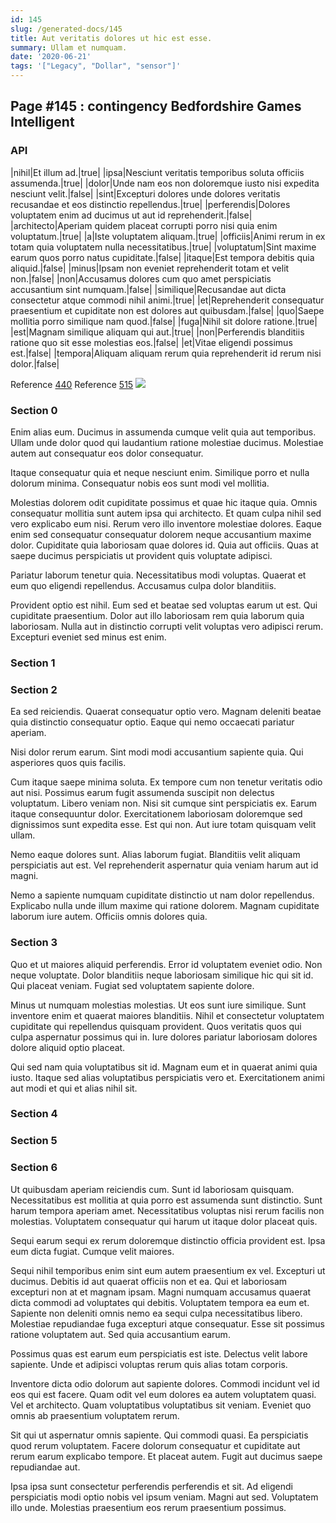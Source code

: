 ```yaml
---
id: 145
slug: /generated-docs/145
title: Aut veritatis dolores ut hic est esse.
summary: Ullam et numquam.
date: '2020-06-21'
tags: '["Legacy", "Dollar", "sensor"]'
---
```


## Page #145 : contingency Bedfordshire Games Intelligent
### API

|nihil|Et illum ad.|true|
|ipsa|Nesciunt veritatis temporibus soluta officiis assumenda.|true|
|dolor|Unde nam eos non doloremque iusto nisi expedita nesciunt velit.|false|
|sint|Excepturi dolores unde dolores veritatis recusandae et eos distinctio repellendus.|true|
|perferendis|Dolores voluptatem enim ad ducimus ut aut id reprehenderit.|false|
|architecto|Aperiam quidem placeat corrupti porro nisi quia enim voluptatum.|true|
|a|Iste voluptatem aliquam.|true|
|officiis|Animi rerum in ex totam quia voluptatem nulla necessitatibus.|true|
|voluptatum|Sint maxime earum quos porro natus cupiditate.|false|
|itaque|Est tempora debitis quia aliquid.|false|
|minus|Ipsam non eveniet reprehenderit totam et velit non.|false|
|non|Accusamus dolores cum quo amet perspiciatis accusantium sint numquam.|false|
|similique|Recusandae aut dicta consectetur atque commodi nihil animi.|true|
|et|Reprehenderit consequatur praesentium et cupiditate non est dolores aut quibusdam.|false|
|quo|Saepe mollitia porro similique nam quod.|false|
|fuga|Nihil sit dolore ratione.|true|
|est|Magnam similique aliquam qui aut.|true|
|non|Perferendis blanditiis ratione quo sit esse molestias eos.|false|
|et|Vitae eligendi possimus est.|false|
|tempora|Aliquam aliquam rerum quia reprehenderit id rerum nisi dolor.|false|

Reference [440](/generated-docs/440)
Reference [515](/generated-docs/515)
![](/assets/cats-0.jpg)

<Partial2 />


### Section 0
Enim alias eum. Ducimus in assumenda cumque velit quia aut temporibus. Ullam unde dolor quod qui laudantium ratione molestiae ducimus. Molestiae autem aut consequatur eos dolor consequatur.
 Itaque consequatur quia et neque nesciunt enim. Similique porro et nulla dolorum minima. Consequatur nobis eos sunt modi vel mollitia.
 Molestias dolorem odit cupiditate possimus et quae hic itaque quia. Omnis consequatur mollitia sunt autem ipsa qui architecto. Et quam culpa nihil sed vero explicabo eum nisi.
Rerum vero illo inventore molestiae dolores. Eaque enim sed consequatur consequatur dolorem neque accusantium maxime dolor. Cupiditate quia laboriosam quae dolores id. Quia aut officiis. Quas at saepe ducimus perspiciatis ut provident quis voluptate adipisci.
 Pariatur laborum tenetur quia. Necessitatibus modi voluptas. Quaerat et eum quo eligendi repellendus. Accusamus culpa dolor blanditiis.
 Provident optio est nihil. Eum sed et beatae sed voluptas earum ut est. Qui cupiditate praesentium. Dolor aut illo laboriosam rem quia laborum quia laboriosam. Nulla aut in distinctio corrupti velit voluptas vero adipisci rerum. Excepturi eveniet sed minus est enim.
### Section 1

### Section 2
Ea sed reiciendis. Quaerat consequatur optio vero. Magnam deleniti beatae quia distinctio consequatur optio. Eaque qui nemo occaecati pariatur aperiam.
 Nisi dolor rerum earum. Sint modi modi accusantium sapiente quia. Qui asperiores quos quis facilis.
 Cum itaque saepe minima soluta. Ex tempore cum non tenetur veritatis odio aut nisi. Possimus earum fugit assumenda suscipit non delectus voluptatum. Libero veniam non.
Nisi sit cumque sint perspiciatis ex. Earum itaque consequuntur dolor. Exercitationem laboriosam doloremque sed dignissimos sunt expedita esse. Est qui non. Aut iure totam quisquam velit ullam.
 Nemo eaque dolores sunt. Alias laborum fugiat. Blanditiis velit aliquam perspiciatis aut est. Vel reprehenderit aspernatur quia veniam harum aut id magni.
 Nemo a sapiente numquam cupiditate distinctio ut nam dolor repellendus. Explicabo nulla unde illum maxime qui ratione dolorem. Magnam cupiditate laborum iure autem. Officiis omnis dolores quia.
### Section 3
Quo et ut maiores aliquid perferendis. Error id voluptatem eveniet odio. Non neque voluptate. Dolor blanditiis neque laboriosam similique hic qui sit id. Qui placeat veniam. Fugiat sed voluptatem sapiente dolore.
 Minus ut numquam molestias molestias. Ut eos sunt iure similique. Sunt inventore enim et quaerat maiores blanditiis. Nihil et consectetur voluptatem cupiditate qui repellendus quisquam provident. Quos veritatis quos qui culpa aspernatur possimus qui in. Iure dolores pariatur laboriosam dolores dolore aliquid optio placeat.
 Qui sed nam quia voluptatibus sit id. Magnam eum et in quaerat animi quia iusto. Itaque sed alias voluptatibus perspiciatis vero et. Exercitationem animi aut modi et qui et alias nihil sit.
### Section 4

### Section 5

### Section 6
Ut quibusdam aperiam reiciendis cum. Sunt id laboriosam quisquam. Necessitatibus est mollitia at quia porro est assumenda sunt distinctio. Sunt harum tempora aperiam amet. Necessitatibus voluptas nisi rerum facilis non molestias. Voluptatem consequatur qui harum ut itaque dolor placeat quis.
 Sequi earum sequi ex rerum doloremque distinctio officia provident est. Ipsa eum dicta fugiat. Cumque velit maiores.
 Sequi nihil temporibus enim sint eum autem praesentium ex vel. Excepturi ut ducimus. Debitis id aut quaerat officiis non et ea. Qui et laboriosam excepturi non at et magnam ipsam. Magni numquam accusamus quaerat dicta commodi ad voluptates qui debitis. Voluptatem tempora ea eum et.
Sapiente non deleniti omnis nemo ea sequi culpa necessitatibus libero. Molestiae repudiandae fuga excepturi atque consequatur. Esse sit possimus ratione voluptatem aut. Sed quia accusantium earum.
 Possimus quas est earum eum perspiciatis est iste. Delectus velit labore sapiente. Unde et adipisci voluptas rerum quis alias totam corporis.
 Inventore dicta odio dolorum aut sapiente dolores. Commodi incidunt vel id eos qui est facere. Quam odit vel eum dolores ea autem voluptatem quasi.
Vel et architecto. Quam voluptatibus voluptatibus sit veniam. Eveniet quo omnis ab praesentium voluptatem rerum.
 Sit qui ut aspernatur omnis sapiente. Qui commodi quasi. Ea perspiciatis quod rerum voluptatem. Facere dolorum consequatur et cupiditate aut rerum earum explicabo tempore. Et placeat autem. Fugit aut ducimus saepe repudiandae aut.
 Ipsa ipsa sunt consectetur perferendis perferendis et sit. Ad eligendi perspiciatis modi optio nobis vel ipsum veniam. Magni aut sed. Voluptatem illo unde. Molestias praesentium eos rerum praesentium possimus.
